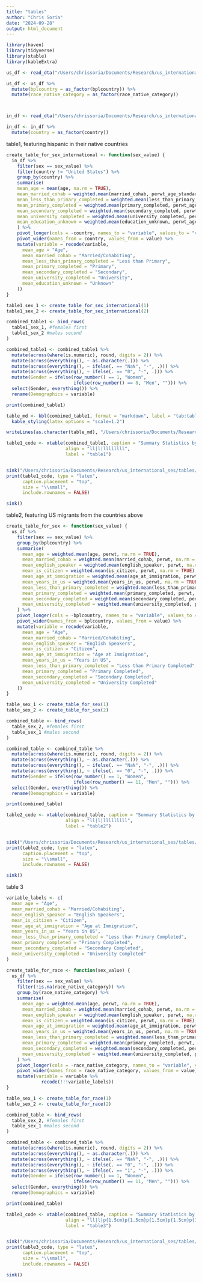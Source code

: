 ```yaml
---
title: "tables"
author: "Chris Soria"
date: "2024-09-28"
output: html_document
---
```


```r
library(haven)
library(tidyverse)
library(xtable)
library(kableExtra)
```

```r
us_df <- read_dta("/Users/chrissoria/Documents/Research/us_international_ses/data/US_65_89.dta")

us_df <- us_df %>%
  mutate(bplcountry = as_factor(bplcountry)) %>% 
  mutate(race_native_category = as_factor(race_native_category))



in_df <- read_dta("/Users/chrissoria/Documents/Research/us_international_ses/data/international__65_89.dta")

in_df <- in_df %>%
  mutate(country = as_factor(country))
```

table1, featuring hispanic in their native countries
```r
create_table_for_sex_international <- function(sex_value) {
  in_df %>%
    filter(sex == sex_value) %>%
    filter(country != "United States") %>% 
    group_by(country) %>%
    summarise(
    mean_age = mean(age, na.rm = TRUE),
    mean_married_cohab = weighted.mean(married_cohab, perwt_age_standardized, na.rm = TRUE),
    mean_less_than_primary_completed = weighted.mean(less_than_primary_completed, perwt_age_standardized, na.rm = TRUE),
    mean_primary_completed = weighted.mean(primary_completed, perwt_age_standardized, na.rm = TRUE),
    mean_secondary_completed = weighted.mean(secondary_completed, perwt_age_standardized, na.rm = TRUE),
    mean_university_completed = weighted.mean(university_completed, perwt_age_standardized, na.rm = TRUE),
    mean_education_unknown = weighted.mean(education_unknown, perwt_age_standardized, na.rm = TRUE)
    ) %>%
    pivot_longer(cols = -country, names_to = "variable", values_to = "value") %>%
    pivot_wider(names_from = country, values_from = value) %>%
    mutate(variable = recode(variable,
      mean_age = "Age",
      mean_married_cohab = "Married/Cohabiting",
      mean_less_than_primary_completed = "Less than Primary",
      mean_primary_completed = "Primary",
      mean_secondary_completed = "Secondary",
      mean_university_completed = "University",
      mean_education_unknown = "Unknown"
    ))
}

table1_sex_1 <- create_table_for_sex_international(1)
table1_sex_2 <- create_table_for_sex_international(2)

combined_table1 <- bind_rows(
  table1_sex_1, #females first
  table1_sex_2 #males second
)

combined_table1 <- combined_table1 %>%
  mutate(across(where(is.numeric), round, digits = 2)) %>% 
  mutate(across(everything(), ~ as.character(.))) %>%    
  mutate(across(everything(), ~ ifelse(. == "NaN", "-", .))) %>%   
  mutate(across(everything(), ~ ifelse(. == "0", "-", .))) %>% 
  mutate(Gender = ifelse(row_number() == 1, "Women", 
                         ifelse(row_number() == 8, "Men", ""))) %>% 
  select(Gender, everything()) %>% 
  rename(Demographics = variable) 

print(combined_table1)

table_md <- kbl(combined_table1, format = "markdown", label = "tab:table1", caption = "Summary Table") %>%
  kable_styling(latex_options = "scale=1.2")

writeLines(as.character(table_md), "/Users/chrissoria/Documents/Research/us_international_ses/tables/r_tables/table.md")

table1_code <- xtable(combined_table1, caption = "Summary Statistics by Country and Sex For Hispanics in Their Native Countries", 
                      align = "ll|l|llllllll",
                      label = "table1")


sink("/Users/chrissoria/Documents/Research/us_international_ses/tables/r_tables/table1.tex")
print(table1_code, type = "latex", 
      caption.placement = "top",
      size = "\\small",
      include.rownames = FALSE)

sink()
```
table2, featuring US migrants from the countries above
```r
create_table_for_sex <- function(sex_value) {
  us_df %>%
    filter(sex == sex_value) %>%
    group_by(bplcountry) %>%
    summarise(
      mean_age = weighted.mean(age, perwt, na.rm = TRUE),
      mean_married_cohab = weighted.mean(married_cohab, perwt, na.rm = TRUE),
      mean_english_speaker = weighted.mean(english_speaker, perwt, na.rm = TRUE),
      mean_is_citizen = weighted.mean(is_citizen, perwt, na.rm = TRUE),
      mean_age_at_immigration = weighted.mean(age_at_immigration, perwt, na.rm = TRUE),
      mean_years_in_us = weighted.mean(years_in_us, perwt, na.rm = TRUE),
      mean_less_than_primary_completed = weighted.mean(less_than_primary_completed, perwt, na.rm = TRUE),
      mean_primary_completed = weighted.mean(primary_completed, perwt, na.rm = TRUE),
      mean_secondary_completed = weighted.mean(secondary_completed, perwt, na.rm = TRUE),
      mean_university_completed = weighted.mean(university_completed, perwt, na.rm = TRUE)
    ) %>%
    pivot_longer(cols = -bplcountry, names_to = "variable", values_to = "value") %>%
    pivot_wider(names_from = bplcountry, values_from = value) %>%
    mutate(variable = recode(variable,
      mean_age = "Age",
      mean_married_cohab = "Married/Cohabiting",
      mean_english_speaker = "English Speakers",
      mean_is_citizen = "Citizen",
      mean_age_at_immigration = "Age at Immigration",
      mean_years_in_us = "Years in US",
      mean_less_than_primary_completed = "Less than Primary Completed",
      mean_primary_completed = "Primary Completed",
      mean_secondary_completed = "Secondary Completed",
      mean_university_completed = "University Completed"
    ))
}

table_sex_1 <- create_table_for_sex(1)
table_sex_2 <- create_table_for_sex(2)

combined_table <- bind_rows(
  table_sex_2, #females first
  table_sex_1 #males second
)

combined_table <- combined_table %>%
  mutate(across(where(is.numeric), round, digits = 2)) %>% 
  mutate(across(everything(), ~ as.character(.))) %>%    
  mutate(across(everything(), ~ ifelse(. == "NaN", "-", .))) %>%   
  mutate(across(everything(), ~ ifelse(. == "0", "-", .))) %>% 
  mutate(Gender = ifelse(row_number() == 1, "Women", 
                         ifelse(row_number() == 11, "Men", ""))) %>% 
  select(Gender, everything()) %>% 
  rename(Demographics = variable) 

print(combined_table)

table2_code <- xtable(combined_table, caption = "Summary Statistics by Country and Sex", 
                      align = "ll|l|lllllllll",
                      label = "table2")


sink("/Users/chrissoria/Documents/Research/us_international_ses/tables/r_tables/table2.tex")
print(table2_code, type = "latex", 
      caption.placement = "top",
      size = "\\small",
      include.rownames = FALSE)

sink()
```
table 3
```r
variable_labels <- c(
  mean_age = "Age",
  mean_married_cohab = "Married/Cohabiting",
  mean_english_speaker = "English Speakers",
  mean_is_citizen = "Citizen",
  mean_age_at_immigration = "Age at Immigration",
  mean_years_in_us = "Years in US",
  mean_less_than_primary_completed = "Less than Primary Completed",
  mean_primary_completed = "Primary Completed",
  mean_secondary_completed = "Secondary Completed",
  mean_university_completed = "University Completed"
)

create_table_for_race <- function(sex_value) {
  us_df %>%
    filter(sex == sex_value) %>%
    filter(!is.na(race_native_category)) %>% 
    group_by(race_native_category) %>%
    summarise(
      mean_age = weighted.mean(age, perwt, na.rm = TRUE),
      mean_married_cohab = weighted.mean(married_cohab, perwt, na.rm = TRUE),
      mean_english_speaker = weighted.mean(english_speaker, perwt, na.rm = TRUE),
      mean_is_citizen = weighted.mean(is_citizen, perwt, na.rm = TRUE),
      mean_age_at_immigration = weighted.mean(age_at_immigration, perwt, na.rm = TRUE),
      mean_years_in_us = weighted.mean(years_in_us, perwt, na.rm = TRUE),
      mean_less_than_primary_completed = weighted.mean(less_than_primary_completed, perwt, na.rm = TRUE),
      mean_primary_completed = weighted.mean(primary_completed, perwt, na.rm = TRUE),
      mean_secondary_completed = weighted.mean(secondary_completed, perwt, na.rm = TRUE),
      mean_university_completed = weighted.mean(university_completed, perwt, na.rm = TRUE)
    ) %>%
    pivot_longer(cols = -race_native_category, names_to = "variable", values_to = "value") %>%
    pivot_wider(names_from = race_native_category, values_from = value) %>%
    mutate(variable = variable %>% 
             recode(!!!variable_labels))
}

table_sex_1 <- create_table_for_race(1)
table_sex_2 <- create_table_for_race(2)

combined_table <- bind_rows(
  table_sex_2, #females first
  table_sex_1 #males second
)

combined_table <- combined_table %>%
  mutate(across(where(is.numeric), round, digits = 2)) %>% 
  mutate(across(everything(), ~ as.character(.))) %>%    
  mutate(across(everything(), ~ ifelse(. == "NaN", "-", .))) %>%   
  mutate(across(everything(), ~ ifelse(. == "0", "-", .))) %>% 
  mutate(across(everything(), ~ ifelse(. == "1", "-", .))) %>% 
  mutate(Gender = ifelse(row_number() == 1, "Women", 
                         ifelse(row_number() == 11, "Men", ""))) %>% 
  select(Gender, everything()) %>% 
  rename(Demographics = variable) 

print(combined_table)

table3_code <- xtable(combined_table, caption = "Summary Statistics by Country and Sex", 
                      align = "ll|l|p{1.5cm}p{1.5cm}p{1.5cm}p{1.5cm}p{1.5cm}p{1.5cm}p{1.5cm}",
                      label = "table3")


sink("/Users/chrissoria/Documents/Research/us_international_ses/tables/r_tables/table3.tex")
print(table3_code, type = "latex", 
      caption.placement = "top",
      size = "\\small",
      include.rownames = FALSE)

sink()
```

